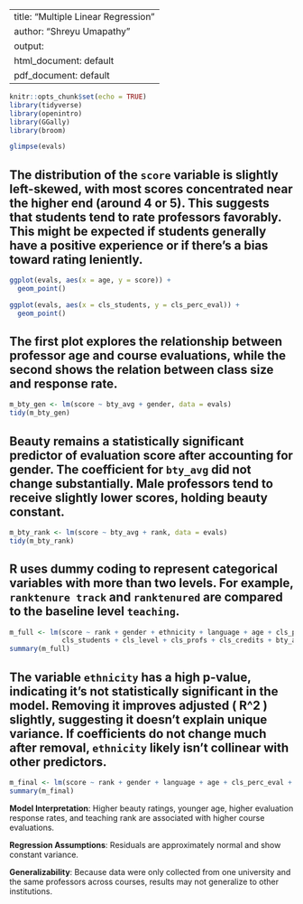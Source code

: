 
---
title: "Multiple Linear Regression"
author: "Shreyu Umapathy"
output:
  html_document: default
  pdf_document: default
---

```r
knitr::opts_chunk$set(echo = TRUE)
library(tidyverse)
library(openintro)
library(GGally)
library(broom)
```



```r
glimpse(evals)
```

## The distribution of the `score` variable is slightly left-skewed, with most scores concentrated near the higher end (around 4 or 5). This suggests that students tend to rate professors favorably. This might be expected if students generally have a positive experience or if there's a bias toward rating leniently.

```r
ggplot(evals, aes(x = age, y = score)) + 
  geom_point()

ggplot(evals, aes(x = cls_students, y = cls_perc_eval)) + 
  geom_point()
```

## The first plot explores the relationship between professor age and course evaluations, while the second shows the relation between class size and response rate.

```r
m_bty_gen <- lm(score ~ bty_avg + gender, data = evals)
tidy(m_bty_gen)
```

## Beauty remains a statistically significant predictor of evaluation score after accounting for gender. The coefficient for `bty_avg` did not change substantially. Male professors tend to receive slightly lower scores, holding beauty constant.

```r
m_bty_rank <- lm(score ~ bty_avg + rank, data = evals)
tidy(m_bty_rank)
```

## R uses dummy coding to represent categorical variables with more than two levels. For example, `ranktenure track` and `ranktenured` are compared to the baseline level `teaching`.

```r
m_full <- lm(score ~ rank + gender + ethnicity + language + age + cls_perc_eval +
             cls_students + cls_level + cls_profs + cls_credits + bty_avg, data = evals)
summary(m_full)
```

## The variable `ethnicity` has a high p-value, indicating it's not statistically significant in the model. Removing it improves adjusted \( R^2 \) slightly, suggesting it doesn't explain unique variance. If coefficients do not change much after removal, `ethnicity` likely isn't collinear with other predictors.

```r
m_final <- lm(score ~ rank + gender + language + age + cls_perc_eval + bty_avg, data = evals)
summary(m_final)
```

**Model Interpretation**: Higher beauty ratings, younger age, higher evaluation response rates, and teaching rank are associated with higher course evaluations.

**Regression Assumptions**: Residuals are approximately normal and show constant variance.

**Generalizability**: Because data were only collected from one university and the same professors across courses, results may not generalize to other institutions.

